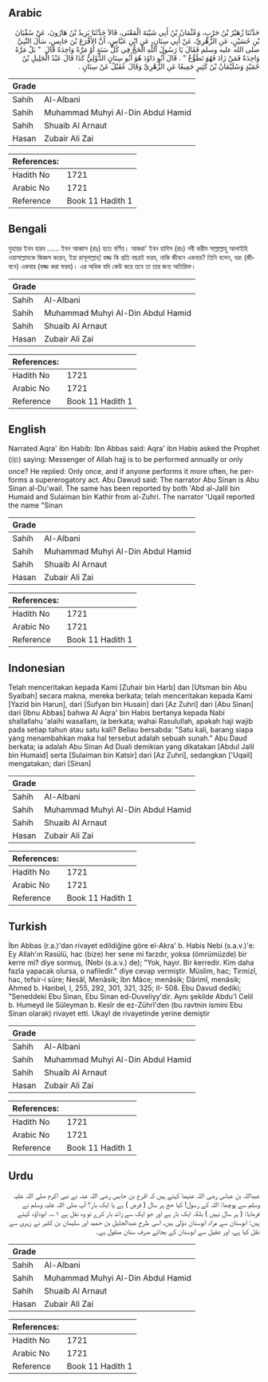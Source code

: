 ## Arabic


<div dir="rtl" lang="ar" style={{fontSize:'larger',backgroundColor:'#f8f9fa',padding:20}}>
حَدَّثَنَا زُهَيْرُ بْنُ حَرْبٍ، وَعُثْمَانُ بْنُ أَبِي شَيْبَةَ الْمَعْنَى، قَالاَ حَدَّثَنَا يَزِيدُ بْنُ هَارُونَ، عَنْ سُفْيَانَ بْنِ حُسَيْنٍ، عَنِ الزُّهْرِيِّ، عَنْ أَبِي سِنَانٍ، عَنِ ابْنِ عَبَّاسٍ، أَنَّ الأَقْرَعَ بْنَ حَابِسٍ، سَأَلَ النَّبِيَّ صلى الله عليه وسلم فَقَالَ يَا رَسُولَ اللَّهِ الْحَجُّ فِي كُلِّ سَنَةٍ أَوْ مَرَّةً وَاحِدَةً قَالَ ‏ "‏ بَلْ مَرَّةً وَاحِدَةً فَمَنْ زَادَ فَهُوَ تَطَوُّعٌ ‏"‏ ‏.‏ قَالَ أَبُو دَاوُدَ هُوَ أَبُو سِنَانٍ الدُّؤَلِيُّ كَذَا قَالَ عَبْدُ الْجَلِيلِ بْنُ حُمَيْدٍ وَسُلَيْمَانُ بْنُ كَثِيرٍ جَمِيعًا عَنِ الزُّهْرِيِّ وَقَالَ عُقَيْلٌ عَنْ سِنَانٍ ‏.‏
</div>
<div style={{backgroundColor:'#f8f9fa',padding:20, marginBottom: 10}}><table> <thead> <tr> <th>Grade</th> <th></th> </tr> </thead> <tbody> <tr><td>Sahih</td><td>Al-Albani</td></tr><tr><td>Sahih</td><td>Muhammad Muhyi Al-Din Abdul Hamid</td></tr><tr><td>Sahih</td><td>Shuaib Al Arnaut</td></tr><tr><td>Hasan</td><td>Zubair Ali Zai</td></tr></tbody></table><table> <thead> <tr> <th>References:</th> <th></th> </tr> </thead> <tbody><tr><td>Hadith No</td><td>1721</td></tr><tr><td>Arabic No</td><td>1721</td></tr><tr><td>Reference</td><td>Book 11 Hadith 1</td></tr></tbody></table></div>

## Bengali


<div dir="ltr" lang="bn" style={{fontSize:'larger',backgroundColor:'#f8f9fa',padding:20}}>
যুহায়র ইবন হারব ...... ইবন আব্বাস (রাঃ) হতে বর্ণিত। আকরা' ইবন হাবিস (রাঃ) নবী করীম সাল্লাল্লাহু আলাইহি ওয়াসাল্লামকে জিজ্ঞস করেন, ইয়া রাসূলাল্লাহ্! হজ্জ কি প্রতি বছরই ফরয, নাকি জীবনে একবার? তিনি বলেন, বরং (জীবনে) একবার (হজ্জ করা ফরয)। এর অধিক যদি কেউ করে তবে তা তার জন্য অতিরিক্ত।
</div>
<div style={{backgroundColor:'#f8f9fa',padding:20, marginBottom: 10}}><table> <thead> <tr> <th>Grade</th> <th></th> </tr> </thead> <tbody> <tr><td>Sahih</td><td>Al-Albani</td></tr><tr><td>Sahih</td><td>Muhammad Muhyi Al-Din Abdul Hamid</td></tr><tr><td>Sahih</td><td>Shuaib Al Arnaut</td></tr><tr><td>Hasan</td><td>Zubair Ali Zai</td></tr></tbody></table><table> <thead> <tr> <th>References:</th> <th></th> </tr> </thead> <tbody><tr><td>Hadith No</td><td>1721</td></tr><tr><td>Arabic No</td><td>1721</td></tr><tr><td>Reference</td><td>Book 11 Hadith 1</td></tr></tbody></table></div>

## English


<div dir="ltr" lang="en" style={{fontSize:'larger',backgroundColor:'#f8f9fa',padding:20}}>
Narrated Aqra' ibn Habib: Ibn Abbas said: Aqra' ibn Habis asked the Prophet (ﷺ) saying: Messenger of Allah hajj is to be performed annually or only once? He replied: Only once, and if anyone performs it more often, he performs a supererogatory act. Abu Dawud said: The narrator Abu Sinan is Abu Sinan al-Du'wail. The same has been reported by both 'Abd al-Jalil bin Humaid and Sulaiman bin Kathir from al-Zuhri. The narrator 'Uqail reported the name "Sinan
</div>
<div style={{backgroundColor:'#f8f9fa',padding:20, marginBottom: 10}}><table> <thead> <tr> <th>Grade</th> <th></th> </tr> </thead> <tbody> <tr><td>Sahih</td><td>Al-Albani</td></tr><tr><td>Sahih</td><td>Muhammad Muhyi Al-Din Abdul Hamid</td></tr><tr><td>Sahih</td><td>Shuaib Al Arnaut</td></tr><tr><td>Hasan</td><td>Zubair Ali Zai</td></tr></tbody></table><table> <thead> <tr> <th>References:</th> <th></th> </tr> </thead> <tbody><tr><td>Hadith No</td><td>1721</td></tr><tr><td>Arabic No</td><td>1721</td></tr><tr><td>Reference</td><td>Book 11 Hadith 1</td></tr></tbody></table></div>

## Indonesian


<div dir="ltr" lang="id" style={{fontSize:'larger',backgroundColor:'#f8f9fa',padding:20}}>
Telah menceritakan kepada Kami [Zuhair bin Harb] dan [Utsman bin Abu Syaibah] secara makna, mereka berkata; telah menceritakan kepada Kami [Yazid bin Harun], dari [Sufyan bin Husain] dari [Az Zuhri] dari [Abu Sinan] dari [Ibnu Abbas] bahwa Al Aqra' bin Habis bertanya kepada Nabi shallallahu 'alaihi wasallam, ia berkata; wahai Rasulullah, apakah haji wajib pada setiap tahun atau satu kali? Beliau bersabda: "Satu kali, barang siapa yang menambahkan maka hal tersebut adalah sebuah sunah." Abu Daud berkata; ia adalah Abu Sinan Ad Duali demikian yang dikatakan [Abdul Jalil bin Humaid] serta [Sulaiman bin Katsir] dari [Az Zuhri], sedangkan ['Uqail] mengatakan; dari [Sinan]
</div>
<div style={{backgroundColor:'#f8f9fa',padding:20, marginBottom: 10}}><table> <thead> <tr> <th>Grade</th> <th></th> </tr> </thead> <tbody> <tr><td>Sahih</td><td>Al-Albani</td></tr><tr><td>Sahih</td><td>Muhammad Muhyi Al-Din Abdul Hamid</td></tr><tr><td>Sahih</td><td>Shuaib Al Arnaut</td></tr><tr><td>Hasan</td><td>Zubair Ali Zai</td></tr></tbody></table><table> <thead> <tr> <th>References:</th> <th></th> </tr> </thead> <tbody><tr><td>Hadith No</td><td>1721</td></tr><tr><td>Arabic No</td><td>1721</td></tr><tr><td>Reference</td><td>Book 11 Hadith 1</td></tr></tbody></table></div>

## Turkish


<div dir="ltr" lang="tr" style={{fontSize:'larger',backgroundColor:'#f8f9fa',padding:20}}>
İbn Abbas (r.a.)'dan rivayet edildiğine göre el-Akra' b. Habis Nebi (s.a.v.)'e: Ey Allah'ın Rasülü, hac (bize) her sene mi farzdır, yoksa (ömrümüzde) bir kerre mi? diye sormuş, (Nebi (s.a.v.) de); "Yok, hayır. Bir kerredir. Kim daha fazla yapacak olursa, o nafiledir." diye cevap vermiştir. Müslim, hac; Tirmizî, hac, tefsir-i sûre; Nesâî, Menâsik; îbn Mâce; menâsik; Dârimî, menâsik; Ahmed b. Hanbel, I, 255, 292, 301, 321, 325; II- 508. Ebu Davud dediki; "Seneddeki Ebu Sinan, Ebu Sinan ed-Duveliyy'dir. Aynı şekilde Abdu'l Celil b. Humeyd ile Süleyman b. Kesîr de ez-Zührî'den (bu ravtnin ismini Ebu Sinan olarak) riva­yet etti. Ukayl de rivayetinde yerine demiştir
</div>
<div style={{backgroundColor:'#f8f9fa',padding:20, marginBottom: 10}}><table> <thead> <tr> <th>Grade</th> <th></th> </tr> </thead> <tbody> <tr><td>Sahih</td><td>Al-Albani</td></tr><tr><td>Sahih</td><td>Muhammad Muhyi Al-Din Abdul Hamid</td></tr><tr><td>Sahih</td><td>Shuaib Al Arnaut</td></tr><tr><td>Hasan</td><td>Zubair Ali Zai</td></tr></tbody></table><table> <thead> <tr> <th>References:</th> <th></th> </tr> </thead> <tbody><tr><td>Hadith No</td><td>1721</td></tr><tr><td>Arabic No</td><td>1721</td></tr><tr><td>Reference</td><td>Book 11 Hadith 1</td></tr></tbody></table></div>

## Urdu


<div dir="rtl" lang="ur" style={{fontSize:'larger',backgroundColor:'#f8f9fa',padding:20}}>
عبداللہ بن عباس رضی اللہ عنہما کہتے ہیں کہ اقرع بن حابس رضی اللہ عنہ نے نبی اکرم صلی اللہ علیہ وسلم سے پوچھا: اللہ کے رسول! کیا حج ہر سال ( فرض ) ہے یا ایک بار؟ آپ صلی اللہ علیہ وسلم نے فرمایا: ( ہر سال نہیں ) بلکہ ایک بار ہے اور جو ایک سے زائد بار کرے تو وہ نفل ہے ۱؎۔ ابوداؤد کہتے ہیں: ابوسنان سے مراد ابوسنان دؤلی ہیں، اسی طرح عبدالجلیل بن حمید اور سلیمان بن کثیر نے زہری سے نقل کیا ہے، اور عقیل سے ابوسنان کے بجائے صرف سنان منقول ہے۔
</div>
<div style={{backgroundColor:'#f8f9fa',padding:20, marginBottom: 10}}><table> <thead> <tr> <th>Grade</th> <th></th> </tr> </thead> <tbody> <tr><td>Sahih</td><td>Al-Albani</td></tr><tr><td>Sahih</td><td>Muhammad Muhyi Al-Din Abdul Hamid</td></tr><tr><td>Sahih</td><td>Shuaib Al Arnaut</td></tr><tr><td>Hasan</td><td>Zubair Ali Zai</td></tr></tbody></table><table> <thead> <tr> <th>References:</th> <th></th> </tr> </thead> <tbody><tr><td>Hadith No</td><td>1721</td></tr><tr><td>Arabic No</td><td>1721</td></tr><tr><td>Reference</td><td>Book 11 Hadith 1</td></tr></tbody></table></div>